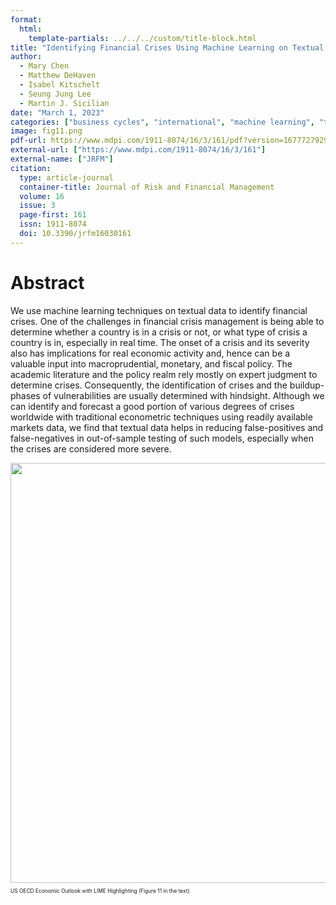 ```yaml
---
format: 
  html:
    template-partials: ../../../custom/title-block.html
title: "Identifying Financial Crises Using Machine Learning on Textual Data"
author: 
  - Mary Chen
  - Matthew DeHaven
  - Isabel Kitschelt
  - Seung Jung Lee
  - Martin J. Sicilian
date: "March 1, 2023"
categories: ["business cycles", "international", "machine learning", "text analysis"]
image: fig11.png
pdf-url: https://www.mdpi.com/1911-8074/16/3/161/pdf?version=1677727929
external-url: ["https://www.mdpi.com/1911-8074/16/3/161"]
external-name: ["JRFM"]
citation:
  type: article-journal
  container-title: Journal of Risk and Financial Management
  volume: 16
  issue: 3
  page-first: 161
  issn: 1911-8074
  doi: 10.3390/jrfm16030161
---
```


# Abstract

We use machine learning techniques on textual data to identify financial crises. One of the challenges in financial crisis management is being able to determine whether a country is in a crisis or not, or what type of crisis a country is in, especially in real time. The onset of a crisis and its severity also has implications for real economic activity and, hence can be a valuable input into macroprudential, monetary, and fiscal policy. The academic literature and the policy realm rely mostly on expert judgment to determine crises. Consequently, the identification of crises and the buildup-phases of vulnerabilities are usually determined with hindsight. Although we can identify and forecast a good portion of various degrees of crises worldwide with traditional econometric techniques using readily available markets data, we find that textual data helps in reducing false-positives and false-negatives in out-of-sample testing of such models, especially when the crises are considered more severe.


::: {#fig-1 style="font-size: 60%;"}
![](fig11.png){width=7in}

US OECD Economic Outlook with LIME Highlighting (Figure 11 in the text)
:::

